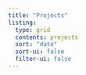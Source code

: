 ```yaml
---
title: "Projects"
listing:
  type: grid
  contents: projects
  sort: "date"
  sort-ui: false
  filter-ui: false
---
```


::: column-page

:::
